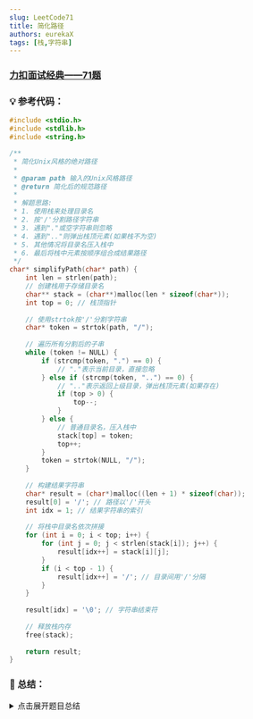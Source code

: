 ```yaml
---
slug: LeetCode71
title: 简化路径
authors: eurekaX
tags: [栈,字符串]
---
```



### <B2>[力扣面试经典——71题](https://leetcode.cn/problems/simplify-path/description/?envType=study-plan-v2&envId=top-interview-150 "力扣")</B2>

<!-- truncate -->


### 💡 参考代码：

```c
#include <stdio.h>
#include <stdlib.h>
#include <string.h>

/**
 * 简化Unix风格的绝对路径
 * 
 * @param path 输入的Unix风格路径
 * @return 简化后的规范路径
 * 
 * 解题思路:
 * 1. 使用栈来处理目录名
 * 2. 按'/'分割路径字符串
 * 3. 遇到"."或空字符串则忽略
 * 4. 遇到".."则弹出栈顶元素(如果栈不为空)
 * 5. 其他情况将目录名压入栈中
 * 6. 最后将栈中元素按顺序组合成结果路径
 */
char* simplifyPath(char* path) {
    int len = strlen(path);
    // 创建栈用于存储目录名
    char** stack = (char**)malloc(len * sizeof(char*));
    int top = 0; // 栈顶指针
    
    // 使用strtok按'/'分割字符串
    char* token = strtok(path, "/");
    
    // 遍历所有分割后的子串
    while (token != NULL) {
        if (strcmp(token, ".") == 0) {
            // "."表示当前目录，直接忽略
        } else if (strcmp(token, "..") == 0) {
            // ".."表示返回上级目录，弹出栈顶元素(如果存在)
            if (top > 0) {
                top--;
            }
        } else {
            // 普通目录名，压入栈中
            stack[top] = token;
            top++;
        }
        token = strtok(NULL, "/");
    }
    
    // 构建结果字符串
    char* result = (char*)malloc((len + 1) * sizeof(char));
    result[0] = '/'; // 路径以'/'开头
    int idx = 1; // 结果字符串的索引
    
    // 将栈中目录名依次拼接
    for (int i = 0; i < top; i++) {
        for (int j = 0; j < strlen(stack[i]); j++) {
            result[idx++] = stack[i][j];
        }
        if (i < top - 1) {
            result[idx++] = '/'; // 目录间用'/'分隔
        }
    }
    
    result[idx] = '\0'; // 字符串结束符
    
    // 释放栈内存
    free(stack);
    
    return result;
}
```

### 📖 总结：

<details>
<summary>点击展开题目总结</summary>
# 🤔 简化路径
---

## 1️⃣ 题目核心信息

🎯 **功能描述**：将Unix风格的绝对路径转换为规范路径，处理目录切换操作

📥 **输入输出**：
- **输入**：`/.../a/../b/c/../d/./`Unix风格的绝对路径字符串
- **输出**：简化后的规范路径字符串

---

## 2️⃣ 实现原理

💡 **核心思路**：使用栈数据结构处理路径组件，根据目录操作规则进行相应处理

📋 **实现步骤**：
1. 按'/'分割路径字符串得到各个组件
2. 遍历组件，根据组件内容执行不同操作：
   - "."：表示当前目录，忽略处理
   - ".."：表示上级目录，从栈中弹出元素（如果栈非空）
   - 其他：普通目录名，压入栈中
3. 将栈中剩余目录按顺序组合成结果路径

---

## 3️⃣ 关键点解析

### 🎯 代码技巧
- 使用 `strtok` 函数按分隔符分割字符串
- 利用栈的特性处理目录的层级关系
- 特殊处理根目录无法向上跳转的情况

## 4️⃣ 使用场景

### ✅ 适用情况：
- 文件系统路径规范化
- URL路径处理
- 相对路径与绝对路径转换

### ⚠️ 前提条件：
- 输入是有效的Unix风格绝对路径
- 路径以'/'开头

## 5️⃣ 复杂度分析

- ⏱️ 时间复杂度：O(n)，其中n是路径字符串的长度，需要遍历一次字符串
- 💾 空间复杂度：O(n)，需要额外空间存储分割后的组件和结果

## 6️⃣ 注意事项

### 🚩 边界情况：
- 路径只有根目录 "/"
- 连续多个斜杠 "//"
- 根目录下使用 ".." 操作
- 包含 "..." 等特殊目录名

### 💥 易错点：
- 忘记处理空字符串情况
- 未正确处理结果路径的格式（开头斜杠、结尾无斜杠）
- 没有考虑栈为空时执行 ".." 操作的情况

## 7️⃣ 补充说明
以输入路径 `/a/./b/../../c/` 为例，逐步跟踪函数执行过程：
### 步骤 1: 初始化
```c
int len = strlen(path);  // len = 13
char** stack = (char**)malloc(len * sizeof(char*));  // 创建栈
int top = 0;  // 栈顶指针初始化为0
```
### 步骤 2: 分割路径
使用 `strtok` 按 '/' 分割字符串:
```
char* token = strtok(path, "/");
```
分割后的子串依次为: "a", ".", "b", "..", "..", "c"

### 步骤 3: 处理每个子串

1. 处理 "a":
   - 不是 "." 也不是 ".."
   - 压入栈中: stack[0] = "a", top = 1

2. 处理 ".":
   - 表示当前目录，忽略
   - 栈保持不变: top = 1

3. 处理 "b":
   - 不是 "." 也不是 ".."
   - 压入栈中: stack[1] = "b", top = 2

4. 处理 "..":
   - 表示返回上级目录
   - 弹出栈顶元素: top = 1 (移除了 "b")

5. 处理 "..":
   - 表示返回上级目录
   - 弹出栈顶元素: top = 0 (移除了 "a")

6. 处理 "c":
   - 不是 "." 也不是 ".."
   - 压入栈中: stack[0] = "c", top = 1

### 步骤 4: 构建结果路径
```c
char* result = (char*)malloc((len + 1) * sizeof(char));
result[0] = '/';  // 路径以'/'开头
int idx = 1;      // 结果字符串索引
```
将栈中元素依次拼接:
- 从栈中取出 "c"
- 添加到结果中: `/c`

### 步骤 5: 返回结果
最终返回简化后的路径: `/c`

关键点总结
1. 栈的使用: 用栈来维护当前的目录结构，便于处理 ".." 操作
2. 字符串分割: 使用 `strtok` 按 '/' 分割路径
3. 特殊处理:
   - "." 被忽略
   - ".." 弹出栈顶元素(如果栈不为空)
4. 结果构建: 按顺序将栈中目录名用 '/' 连接

这个算法的时间复杂度是 O(n)，其中 n 是路径字符串的长度
</details>
